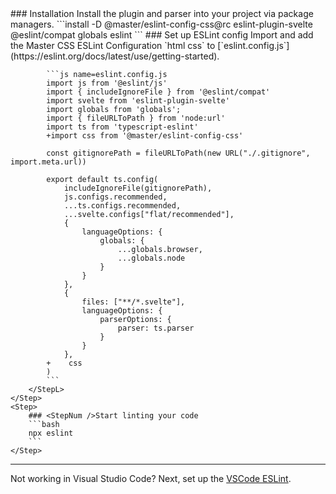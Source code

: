 <StepSection className="mt:12x">
    <Step $row>
        <StepL>
            ### <StepNum />Installation
            Install the plugin and parser into your project via package managers.
        </StepL>
        <StepR>
            ```install
            -D @master/eslint-config-css@rc eslint-plugin-svelte @eslint/compat globals eslint
            ```
        </StepR>
    </Step>
    <Step $row>
        <StepL>
            ### <StepNum />Set up ESLint config
            Import and add the Master CSS ESLint Configuration `html css` to [`eslint.config.js`](https://eslint.org/docs/latest/use/getting-started).

            ```js name=eslint.config.js
            import js from '@eslint/js'
            import { includeIgnoreFile } from '@eslint/compat'
            import svelte from 'eslint-plugin-svelte'
            import globals from 'globals';
            import { fileURLToPath } from 'node:url'
            import ts from 'typescript-eslint'
            +import css from '@master/eslint-config-css'

            const gitignorePath = fileURLToPath(new URL("./.gitignore", import.meta.url))

            export default ts.config(
                includeIgnoreFile(gitignorePath),
                js.configs.recommended,
                ...ts.configs.recommended,
                ...svelte.configs["flat/recommended"],
                {
                    languageOptions: {
                        globals: {
                            ...globals.browser,
                            ...globals.node
                        }
                    }
                },
                {
                    files: ["**/*.svelte"],
                    languageOptions: {
                        parserOptions: {
                            parser: ts.parser
                        }
                    }
                },
            +    css
            )
            ```
        </StepL>
    </Step>
    <Step>
        ### <StepNum />Start linting your code
        ```bash
        npx eslint
        ```
    </Step>
</StepSection>

---

Not working in Visual Studio Code? Next, set up the [VSCode ESLint](/guide/code-linting/vscode).